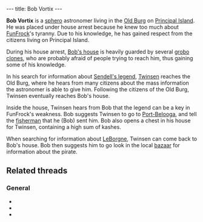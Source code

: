 ---
title: Bob Vortix
---

{{twinsunica import}}{{Infobox Character
 |image=Bob Vortix.gif
 |race=Sphero
 |gender=Male
 |size=Small
 |age=Adult
 |magical=
 |lba1=
 |lba2=
 |occupation=
 |requires=
 |amount=
 |fam1=
 |fam2=
 |planet=
 |island=
 |building=
}}

'''Bob Vortix''' is a [[sphero]] astronomer living in the [[Old Burg]] on [[Principal Island]]. He was placed under house arrest because he knew too much about [[FunFrock]]'s tyranny. Due to his knowledge, he has gained respect from the citizens living on Principal Island.

During his house arrest, [[Bob Vortix's house|Bob's house]] is heavily guarded by several [[grobo clone]]s, who are probably afraid of people trying to reach him, thus gaining some of his knowledge.

In his search for information about [[Sendell's legend]], [[Twinsen]] reaches the Old Burg, where he hears from many citizens about the mass information the astronomer is able to give him. Following the citizens of the Old Burg, Twinsen eventually reaches Bob's house.

Inside the house, Twinsen hears from Bob that the legend can be a key in FunFrock's weakness. Bob suggests Twinsen to go to [[Port-Belooga]], and tell the [[fisherman]] that he (Bob) sent him. Bob also opens a chest in his house for Twinsen, containing a high sum of kashes.

When searching for information about [[LeBorgne]], Twinsen can come back to Bob's house. Bob then suggests him to go look in the local [[Principal Island bazaar|bazaar]] for information about the pirate.

==Related threads==
===General===
* {{thread|id=10195|title=Interesting LBA facts <nowiki>[Discuss]</nowiki>}}
* {{thread|id=7543|title=Astronomer?}}
* {{thread|id=6811|title=LBA makes no sense}}

<!-- remove these category links when they're all automated by categorizers...
[[Category:Spheroes]]
[[Category:Male characters]]
[[Category:Small characters]]
[[Category:Adult characters]]
[[Category:Principal Island inhabitants]]
[[Category:Good]]
[[Category:Key characters]] -->